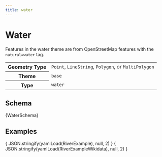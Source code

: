 ```yaml
---
title: water
---
```





# Water

Features in the water theme are from OpenStreetMap features with the `natural=water` tag.

<table>
  <tbody>
    <tr>
      <th>Geometry Type</th>
      <td>
        <code>Point</code>, <code>LineString</code>, <code>Polygon</code>, or <code>MultiPolygon</code>
      </td>
    </tr>
    <tr>
      <th>Theme</th>
      <td><code>base</code></td>
    </tr>
    <tr>
      <th>Type</th>
      <td><code>water</code></td>
    </tr>
  </tbody>
</table>



## Schema

<Tabs>
  <TabItem value="browsable" label="Browsable" default>
    <JSONSchemaViewer schema={ yamlLoad(WaterSchema) } resolverOptions={ generateResolverOptions({remote: true, yamlBasePath: '/base'})}/>
  </TabItem>
  <TabItem value="yaml" label="YAML" default>
    <CodeBlock language="jsx">{WaterSchema}</CodeBlock>
  </TabItem>
</Tabs>

## Examples

<Tabs>
  <TabItem value="1" label="River Example" default>
    <CodeBlock language="json">{ JSON.stringify(yamlLoad(RiverExample), null, 2) }</CodeBlock>
  </TabItem>

  <TabItem value="2" label="Prominent River Example" default>
    <CodeBlock language="json">{ JSON.stringify(yamlLoad(RiverExampleWikidata), null, 2) }</CodeBlock>
  </TabItem>

</Tabs>
